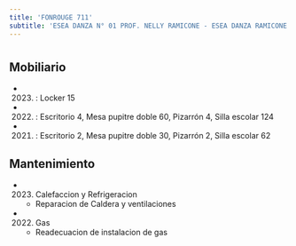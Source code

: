 ```yaml
---
title: 'FONROUGE 711'
subtitle: 'ESEA DANZA N° 01 PROF. NELLY RAMICONE - ESEA DANZA RAMICONE FOLK.N°08 - ESEA DANZA RAMICONE FOLK.N°25'
---
```


#


## Mobiliario

*  (2023) : Locker 15 

*  (2022) : Escritorio 4, Mesa pupitre doble 60, Pizarrón 4, Silla escolar 124 

*  (2021) : Escritorio 2, Mesa pupitre doble 30, Pizarrón 2, Silla escolar 62 





## Mantenimiento

*  (2023) Calefaccion y Refrigeracion 
    + Reparacion de Caldera y ventilaciones

*  (2022) Gas 
    + Readecuacion de  instalacion de gas



